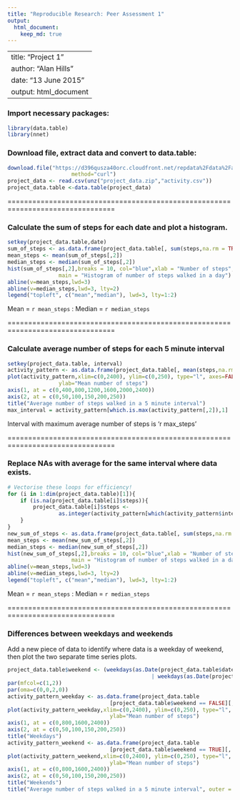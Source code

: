 ```yaml
---
title: "Reproducible Research: Peer Assessment 1"
output: 
  html_document:
    keep_md: true
---
```



---
title: "Project 1"
author: "Alan Hills"
date: "13 June 2015"
output: html_document
---

### Import necessary packages:

```r
library(data.table)
library(nnet)
```


### Download file, extract data and convert to data.table:

```r
download.file("https://d396qusza40orc.cloudfront.net/repdata%2Fdata%2Factivity.zip","project_data.zip", 
                    method="curl")
project_data <- read.csv(unz("project_data.zip","activity.csv"))
project_data.table <-data.table(project_data)
```

================================================================================

### Calculate the sum of steps for each date and plot a histogram.

```r
setkey(project_data.table,date)
sum_of_steps <- as.data.frame(project_data.table[, sum(steps,na.rm = TRUE), by = date])
mean_steps <- mean(sum_of_steps[,2])
median_steps <- median(sum_of_steps[,2])
hist(sum_of_steps[,2],breaks = 10, col="blue",xlab = "Number of steps", 
                main = "Histogram of number of steps walked in a day")
abline(v=mean_steps,lwd=3)
abline(v=median_steps,lwd=3, lty=2)
legend("topleft", c("mean","median"), lwd=3, lty=1:2)
```

Mean = `r mean_steps` :  Median = `r median_steps`

================================================================================

### Calculate average number of steps for each 5 minute interval

```r
setkey(project_data.table, interval)
activity_pattern <- as.data.frame(project_data.table[, mean(steps,na.rm = TRUE), by = interval])
plot(activity_pattern,xlim=c(0,2400), ylim=c(0,250), type="l", axes=FALSE, xlab="Interval", 
                ylab="Mean number of steps")
axis(1, at = c(0,400,800,1200,1600,2000,2400))
axis(2, at = c(0,50,100,150,200,250))
title("Average number of steps walked in a 5 minute interval")
max_interval = activity_pattern[which.is.max(activity_pattern[,2]),1]
```

Interval with maximum average number of steps is 'r max_steps'

================================================================================

### Replace NAs with average for the same interval where data exists.

```r
# Vectorise these loops for efficiency!
for (i in 1:dim(project_data.table)[1]){
    if (is.na(project_data.table[i]$steps)){
        project_data.table[i]$steps <- 
                as.integer(activity_pattern[which(activity_pattern$interval == project_data.table[i]$interval),2])
    }
}
new_sum_of_steps <- as.data.frame(project_data.table[, sum(steps,na.rm = TRUE), by = date])
mean_steps <- mean(new_sum_of_steps[,2])
median_steps <- median(new_sum_of_steps[,2])
hist(new_sum_of_steps[,2],breaks = 10, col="blue",xlab = "Number of steps", 
                    main = "Histogram of number of steps walked in a day")
abline(v=mean_steps,lwd=3)
abline(v=median_steps,lwd=3, lty=2)
legend("topleft", c("mean","median"), lwd=3, lty=1:2)
```

Mean = `r mean_steps` :  Median = `r median_steps`

================================================================================

### Differences between weekdays and weekends

Add a new piece of data to identify where data is a weekday of weekend, then plot the two separate time series plots.

```r
project_data.table$weekend <- (weekdays(as.Date(project_data.table$date)) == "Saturday" 
                                             | weekdays(as.Date(project_data.table$date)) == "Sunday")
par(mfcol=c(1,2))
par(oma=c(0,0,2,0))
activity_pattern_weekday <- as.data.frame(project_data.table
                                [project_data.table$weekend == FALSE][, mean(steps,na.rm = TRUE), by = interval])
plot(activity_pattern_weekday,xlim=c(0,2400), ylim=c(0,250), type="l", axes=FALSE, xlab="Interval", 
                                ylab="Mean number of steps")
axis(1, at = c(0,800,1600,2400))
axis(2, at = c(0,50,100,150,200,250))
title("Weekdays")
activity_pattern_weekend <- as.data.frame(project_data.table
                                [project_data.table$weekend == TRUE][, mean(steps,na.rm = TRUE), by = interval])
plot(activity_pattern_weekend,xlim=c(0,2400), ylim=c(0,250), type="l", axes=FALSE, xlab="Interval", 
                                ylab="Mean number of steps")
axis(1, at = c(0,800,1600,2400))
axis(2, at = c(0,50,100,150,200,250))
title("Weekends")
title("Average number of steps walked in a 5 minute interval", outer = TRUE)
```